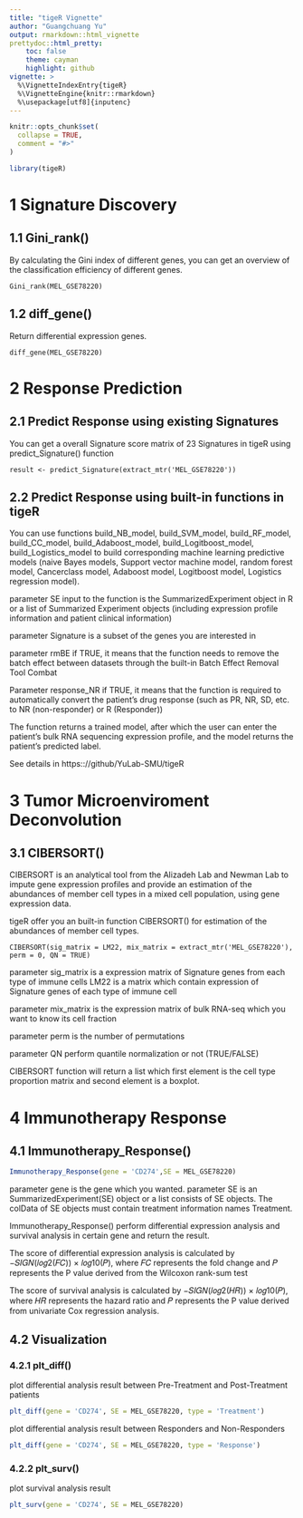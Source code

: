 ---
title: "tigeR Vignette"
author: "Guangchuang Yu"
output: rmarkdown::html_vignette
prettydoc::html_pretty:
    toc: false
    theme: cayman
    highlight: github
vignette: >
  %\VignetteIndexEntry{tigeR}
  %\VignetteEngine{knitr::rmarkdown}
  %\usepackage[utf8]{inputenc}
---

```{r, include = FALSE}
knitr::opts_chunk$set(
  collapse = TRUE,
  comment = "#>"
)
```

```{r setup}
library(tigeR)
```
# 1 Signature Discovery
## 1.1 Gini_rank()
By calculating the Gini index of different genes, you can get an overview of the classification efficiency of different genes.
```
Gini_rank(MEL_GSE78220)
```
## 1.2 diff_gene()
Return differential expression genes.
```
diff_gene(MEL_GSE78220)
```
# 2 Response Prediction
## 2.1 Predict Response using existing Signatures
You can get a overall Signature score matrix of 23 Signatures in tigeR using predict_Signature() function
```
result <- predict_Signature(extract_mtr('MEL_GSE78220'))
```
## 2.2 Predict Response using built-in functions in tigeR
You can use functions build_NB_model, build_SVM_model, build_RF_model, build_CC_model, build_Adaboost_model, build_Logitboost_model, build_Logistics_model to build corresponding machine learning predictive models (naive Bayes models, Support vector machine model, random forest model, Cancerclass model, Adaboost model, Logitboost model, Logistics regression model). 

parameter SE input to the function is the SummarizedExperiment object in R or a list of Summarized Experiment objects (including expression profile information and patient clinical information)

parameter Signature is a subset of the genes you are interested in

parameter rmBE if TRUE, it means that the function needs to remove the batch effect between datasets through the built-in Batch Effect Removal Tool Combat

Parameter response_NR if TRUE, it means that the function is required to automatically convert the patient's drug response (such as PR, NR, SD, etc. to NR (non-responder) or R (Responder))


The function returns a trained model, after which the user can enter the patient's bulk RNA sequencing expression profile, and the model returns the patient's predicted label.

See details in https:://github/YuLab-SMU/tigeR

# 3 Tumor Microenviroment Deconvolution
## 3.1 CIBERSORT()
CIBERSORT is an analytical tool from the Alizadeh Lab and Newman Lab to impute gene expression profiles and provide an estimation of the abundances of member cell types in a mixed cell population, using gene expression data.

tigeR offer you an built-in function CIBERSORT() for estimation of the abundances of member cell types.
```
CIBERSORT(sig_matrix = LM22, mix_matrix = extract_mtr('MEL_GSE78220'), perm = 0, QN = TRUE)
```
parameter sig_matrix is a expression matrix of Signature genes from each type of immune cells
  LM22 is a matrix which contain expression of Signature genes of each type of immune cell

parameter mix_matrix is the expression matrix of bulk RNA-seq which you want to know its cell fraction

parameter perm is the number of permutations

parameter QN perform quantile normalization or not (TRUE/FALSE)

CIBERSORT function will return a list which first element is the cell type proportion matrix and second element is a boxplot.

# 4 Immunotherapy Response
## 4.1 Immunotherapy_Response()
```{r}
Immunotherapy_Response(gene = 'CD274',SE = MEL_GSE78220)
```
parameter gene is the gene which you wanted.
parameter SE is an SummarizedExperiment(SE) object or a list consists of SE objects. The colData of SE objects must contain treatment information names Treatment.

Immunotherapy_Response() perform differential expression analysis and survival analysis in certain gene and return the result.

The score of differential expression analysis is calculated by −𝑆𝐼𝐺𝑁(𝑙𝑜𝑔2(𝐹𝐶)) × 𝑙𝑜𝑔10(𝑃), where 𝐹𝐶 represents the fold change and 𝑃 represents the P value derived from the Wilcoxon rank-sum test

The score of survival analysis is calculated by −𝑆𝐼𝐺𝑁(𝑙𝑜𝑔2(𝐻𝑅)) × 𝑙𝑜𝑔10(𝑃), where 𝐻𝑅 represents the hazard ratio and 𝑃 represents the P value derived from univariate Cox regression analysis.

## 4.2 Visualization
### 4.2.1 plt_diff()

plot differential analysis result between Pre-Treatment and Post-Treatment patients
```{r}
plt_diff(gene = 'CD274', SE = MEL_GSE78220, type = 'Treatment') 
```

plot differential analysis result between Responders and Non-Responders
```{r}
plt_diff(gene = 'CD274', SE = MEL_GSE78220, type = 'Response')
```

### 4.2.2 plt_surv()
plot survival analysis result
```{r}
plt_surv(gene = 'CD274', SE = MEL_GSE78220)
```
